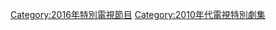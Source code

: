 {{CategoryTOC}}
{{Portal|電視}}
{{Year by category
|m=2
|c=0
|d=1
|y=6
|cat=電視特別劇集
|sortkey=Special
|parent=每年電視特別劇集
|subcat=2016年電視劇集
}}

[[Category:2016年特別電視節目|Category:2016年特別電視節目]]
[[Category:2010年代電視特別劇集|Category:2010年代電視特別劇集]]